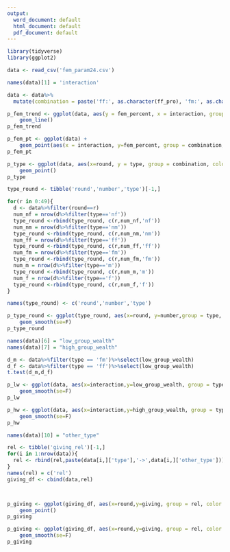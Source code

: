 ```yaml
---
output:
  word_document: default
  html_document: default
  pdf_document: default
---
```


```r
library(tidyverse)
library(ggplot2)
```


```r
data <- read_csv('fem_param24.csv')

names(data)[1] = 'interaction'

data <- data%>%
  mutate(combination = paste('ff:', as.character(ff_pro), 'fm:', as.character(fm_pro), 'bench:', as.character(bench_pro)))

```

```r
p_fem_trend <- ggplot(data, aes(y = fem_percent, x = interaction, group = combination , color = combination)) +
    geom_line()
p_fem_trend

p_fem_pt <- ggplot(data) +
    geom_point(aes(x = interaction, y=fem_percent, group = combination, color = combination))
p_fem_pt
```

```r
p_type <- ggplot(data, aes(x=round, y = type, group = combination, color = combination)) +
    geom_point()
p_type

type_round <- tibble('round','number','type')[-1,]

for(r in 0:49){
  d <- data%>%filter(round==r)
  num_nf = nrow(d%>%filter(type=='nf'))
  type_round <-rbind(type_round, c(r,num_nf,'nf'))
  num_nm = nrow(d%>%filter(type=='nm'))
  type_round <-rbind(type_round, c(r,num_nm,'nm'))
  num_ff = nrow(d%>%filter(type=='ff'))
  type_round <-rbind(type_round, c(r,num_ff,'ff'))
  num_fm = nrow(d%>%filter(type=='fm'))
  type_round <-rbind(type_round, c(r,num_fm,'fm'))
  num_m = nrow(d%>%filter(type=='m'))
  type_round <-rbind(type_round, c(r,num_m,'m'))
  num_f = nrow(d%>%filter(type=='f'))
  type_round <-rbind(type_round, c(r,num_f,'f'))
}

names(type_round) <- c('round','number','type')

p_type_round <- ggplot(type_round, aes(x=round, y=number,group = type, color = type)) +
    geom_smooth(se=F)
p_type_round


```

```r
names(data)[6] = "low_group_wealth"
names(data)[7] = "high_group_wealth"

d_m <- data%>%filter(type == 'fm')%>%select(low_group_wealth)
d_f <- data%>%filter(type == 'ff')%>%select(low_group_wealth)
t.test(d_m,d_f)

p_lw <- ggplot(data, aes(x=interaction,y=low_group_wealth, group = type, color = type)) +
    geom_smooth(se=F)
p_lw

p_hw <- ggplot(data, aes(x=interaction,y=high_group_wealth, group = type, color = type)) +
    geom_smooth(se=F)
p_hw
```

```r
names(data)[10] = "other_type"

rel <- tibble('giving_rel')[-1,]
for(i in 1:nrow(data)){
  rel <- rbind(rel,paste(data[i,]['type'],'->',data[i,]['other_type']))
}
names(rel) = c('rel')
giving_df <- cbind(data,rel)



p_giving <- ggplot(giving_df, aes(x=round,y=giving, group = rel, color = rel)) +
    geom_point()
p_giving

p_giving <- ggplot(giving_df, aes(x=round,y=giving, group = rel, color = rel)) +
    geom_smooth(se=F)
p_giving
```




